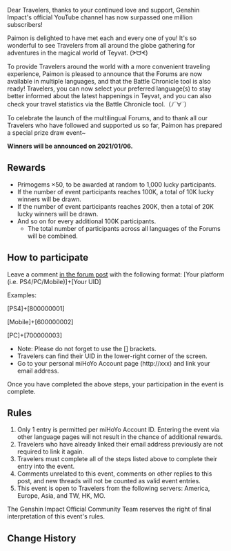 {{Event
|name              = 1M subscribers to Genshin Impact's Youtube Channel!
|image             = 1M subscribers to Genshin Impact's Youtube Channel! Event.png
|type              = Web
|time_known        = yes
|time_start        = 2020-12-24 12:00:00
|time_end          = 2020-12-31 23:59:59
|time_start_offset = UTC+8
|time_end_offset   = UTC+8
|link              = https://www.hoyolab.com/article/112888
}}
Dear Travelers, thanks to your continued love and support, Genshin Impact's official YouTube channel has now surpassed one million subscribers!

Paimon is delighted to have met each and every one of you! It's so wonderful to see Travelers from all around the globe gathering for adventures in the magical world of Teyvat. (ᗒᗨᗕ)

To provide Travelers around the world with a more convenient traveling experience, Paimon is pleased to announce that the Forums are now available in multiple languages, and that the Battle Chronicle tool is also ready! Travelers, you can now select your preferred language(s) to stay better informed about the latest happenings in Teyvat, and you can also check your travel statistics via the Battle Chronicle tool.（ﾉ´∀`）

To celebrate the launch of the multilingual Forums, and to thank all our Travelers who have followed and supported us so far, Paimon has prepared a special prize draw event~

'''Winners will be announced on 2021/01/06.'''

==Rewards==
*Primogems ×50, to be awarded at random to 1,000 lucky participants.
*If the number of event participants reaches 100K, a total of 10K lucky winners will be drawn.
*If the number of event participants reaches 200K, then a total of 20K lucky winners will be drawn.
*And so on for every additional 100K participants.
**The total number of participants across all languages of the Forums will be combined.

==How to participate==
Leave a comment [https://www.hoyolab.com/article/112888 in the forum post] with the following format: [Your platform (i.e. PS4/PC/Mobile)]+[Your UID]

Examples:

[PS4]+[800000001]

[Mobile]+[600000002]

[PC]+[700000003]

*Note: Please do not forget to use the [] brackets.
*Travelers can find their UID in the lower-right corner of the screen.
*Go to your personal miHoYo Account page (http://xxx) and link your email address.

Once you have completed the above steps, your participation in the event is complete.

==Rules==
#Only 1 entry is permitted per miHoYo Account ID. Entering the event via other language pages will not result in the chance of additional rewards.
#Travelers who have already linked their email address previously are not required to link it again.
#Travelers must complete all of the steps listed above to complete their entry into the event.
#Comments unrelated to this event, comments on other replies to this post, and new threads will not be counted as valid event entries.
#This event is open to Travelers from the following servers: America, Europe, Asia, and TW, HK, MO.

The Genshin Impact Official Community Team reserves the right of final interpretation of this event's rules.

==Change History==
{{Change History|1.2}}
